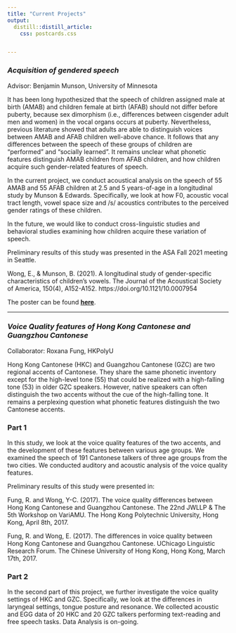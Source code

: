 ```yaml
---
title: "Current Projects"
output:
  distill::distill_article:
    css: postcards.css


---
```


### *Acquisition of gendered speech*
Advisor: Benjamin Munson, University of Minnesota

It has been long hypothesized that the speech of children assigned male at birth (AMAB) and children female at birth (AFAB) should not differ before puberty, because sex dimorphism  (i.e., differences between cisgender adult men and women) in the vocal organs occurs at puberty. Nevertheless, previous literature showed that adults are able to distinguish voices between AMAB and AFAB children well-above chance. It follows that any differences between the speech of these groups of children are "performed" and "socially learned". It remains unclear what phonetic features distinguish AMAB children from AFAB children, and how children acquire such gender-related features of speech. 


In the current project, we conduct acoustical analysis on the speech of 55 AMAB and 55 AFAB children at 2.5 and 5 years-of-age in a longitudinal study by Munson & Edwards. Specifically, we look at how F0, acoustic vocal tract length, vowel space size and /s/ acoustics contributes to the perceived gender ratings of these children.


In the future, we would like to conduct cross-linguistic studies and behavioral studies examining how children acquire these variation of speech.

Preliminary results of this study was presented in the ASA Fall 2021 meeting in Seattle. 

Wong, E., & Munson, B. (2021). A longitudinal study of gender-specific characteristics of children’s vowels. The Journal of the Acoustical Society of America, 150(4), A152-A152. https://doi.org/10.1121/10.0007954

The poster can be found [**here**](https://qrco.de/bcYkgM).

----

### *Voice Quality features of Hong Kong Cantonese and Guangzhou Cantonese*
Collaborator: Roxana Fung, HKPolyU

Hong Kong Cantonese (HKC) and Guangzhou Cantonese (GZC) are two regional accents of Cantonese. They share the same phonetic inventory except for the high-level tone (55) that could be realized with a high-falling tone (53) in older GZC speakers. However, native speakers can often distinguish the two accents without the cue of the high-falling tone. It remains a perplexing question what phonetic features distinguish the two Cantonese accents. 

### Part 1
In this study, we look at the voice quality features of the two accents, and the development of these features between various age groups. We examined the speech of 191 Cantonese talkers of three age groups from the two cities. We conducted auditory and acoustic analysis of the voice quality features.  

Preliminary results of this study were presented in:

Fung, R. and Wong, Y-C. (2017). The voice quality differences between Hong Kong Cantonese and Guangzhou Cantonese. The 22nd JWLLP & The 5th Workshop on VariAMU. The Hong Kong Polytechnic University, Hong Kong, April 8th, 2017.

Fung, R. and Wong, E. (2017). The differences in voice quality between Hong   Kong Cantonese and Guangzhou Cantonese. UChicago Linguistic Research Forum. The Chinese University of Hong Kong, Hong Kong, March 17th, 2017.


### Part 2
In the second part of this project, we further investigate the voice quality settings of HKC and GZC. Specifically, we look at the differences in laryngeal settings, tongue posture and resonance. We collected acoustic and EGG data of 20 HKC and 20 GZC talkers performing text-reading and free speech tasks. Data Analysis is on-going.


